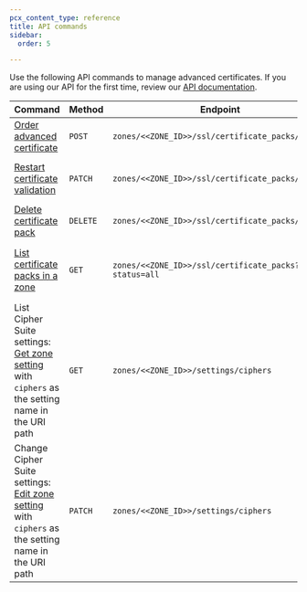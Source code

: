 ```yaml
---
pcx_content_type: reference
title: API commands
sidebar:
  order: 5

---
```


Use the following API commands to manage advanced certificates. If you are using our API for the first time, review our [API documentation](/fundamentals/api/).



| Command                                                                                                                                                 | Method   | Endpoint                                             | Additional notes                                                                            |
| ------------------------------------------------------------------------------------------------------------------------------------------------------- | -------- | ---------------------------------------------------- | ------------------------------------------------------------------------------------------- |
| [Order advanced certificate](/api/resources/ssl/subresources/certificate_packs/methods/create/)                                     | `POST`   | `zones/<<ZONE_ID>>/ssl/certificate_packs/order`      |                                                                                             |
| [Restart certificate validation](/api/resources/ssl/subresources/certificate_packs/methods/edit/)                | `PATCH`  | `zones/<<ZONE_ID>>/ssl/certificate_packs/<<ID>>`     | For a Certificate Pack in a `validation_timed_out` status.                                                                                             |
| [Delete certificate pack](/api/resources/ssl/subresources/certificate_packs/methods/delete/)                                       | `DELETE` | `zones/<<ZONE_ID>>/ssl/certificate_packs/<<ID>>`     |                                                                                             |
| [List certificate packs in a zone](/api/resources/ssl/subresources/certificate_packs/methods/list/)                                                            | `GET`    | `zones/<<ZONE_ID>>/ssl/certificate_packs?status=all` | This API call returns all certificate packs for a domain (Universal, Custom, and Advanced). |
| List Cipher Suite settings: [Get zone setting](/api/resources/zones/subresources/settings/methods/get/) with `ciphers` as the setting name in the URI path     | `GET`    | `zones/<<ZONE_ID>>/settings/ciphers`                 |                                                                                             |
| Change Cipher Suite settings: [Edit zone setting](/api/resources/zones/subresources/settings/methods/edit/) with `ciphers` as the setting name in the URI path | `PATCH`  | `zones/<<ZONE_ID>>/settings/ciphers`                 | To restore default settings, send a blank array in the `value` parameter.                   |


